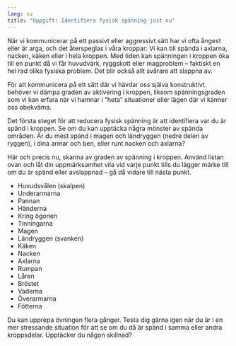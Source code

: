 ```yaml
---
lang: sv
title: "Uppgift: Identifiera fysisk spänning just nu"
---
```


När vi kommunicerar på ett passivt eller aggressivt sätt har vi ofta
ångest eller är arga, och det återspeglas i våra kroppar: Vi kan bli
spända i axlarna, nacken, käken eller i hela kroppen. Med tiden kan
spänningen i kroppen öka till en punkt då vi får huvudvärk, ryggskott
eller magproblem -- faktiskt en hel rad olika fysiska problem. Det blir
också allt svårare att slappna av.

För att kommunicera på ett sätt där vi hävdar oss själva konstruktivt
behöver vi dämpa graden av aktivering i kroppen, liksom spänningsgraden
som vi kan erfara när vi hamnar i ”heta” situationer eller lägen där
vi känner oss obekväma.

Det första steget för att reducera fysisk spänning är att identifiera
var du är spänd i kroppen. Se om du kan upptäcka några mönster av spända områden. Är du mest spänd
i magen och ländryggen (nedre delen av ryggen), i dina armar och ben,
eller runt nacken och axlarna?

Här och precis nu, skanna av graden av spänning i kroppen. Använd listan ovan och låt din uppmärksamhet vila vid varje punkt tills du lägger märke till om du är spänd eller avslappnad -- gå då vidare till nästa punkt.

- Huvudsvålen (skalpen)
- Underarmarna
- Pannan
- Händerna
- Kring ögonen
- Tinningarna
- Magen
- Ländryggen (svanken)
- Käken
- Nacken
- Axlarna
- Rumpan
- Låren
- Bröstet
- Vaderna
- Överarmarna
- Fötterna

Du kan upprepa övningen flera gånger. Testa dig gärna
igen när du är i en mer stressande situation för att se om du då är
spänd i samma eller andra kroppsdelar. Upptäcker du någon skillnad?
